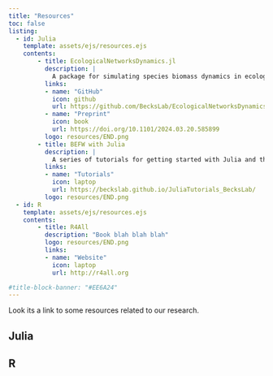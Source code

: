 ```yaml
---
title: "Resources"
toc: false
listing:
  - id: Julia
    template: assets/ejs/resources.ejs
    contents:
        - title: EcologicalNetworksDynamics.jl
          description: |
            A package for simulating species biomass dynamics in ecological networks for beginners and adventurous users alike.
          links:
          - name: "GitHub"
            icon: github
            url: https://github.com/BecksLab/EcologicalNetworksDynamics.jl
          - name: "Preprint"
            icon: book
            url: https://doi.org/10.1101/2024.03.20.585899
          logo: resources/END.png
        - title: BEFW with Julia
          description: |
            A series of tutorials for getting started with Julia and the Bioenergetic Food Web model.
          links:
          - name: "Tutorials"
            icon: laptop
            url: https://beckslab.github.io/JuliaTutorials_BecksLab/
          logo: resources/END.png
  - id: R
    template: assets/ejs/resources.ejs
    contents:
        - title: R4All
          description: "Book blah blah blah"
          logo: resources/END.png
          links:
          - name: "Website"
            icon: laptop
            url: http://r4all.org

#title-block-banner: "#EE6A24"
---
```


Look its a link to some resources related to our research.

## Julia

:::{#Julia}
:::

## R

:::{#R}
:::